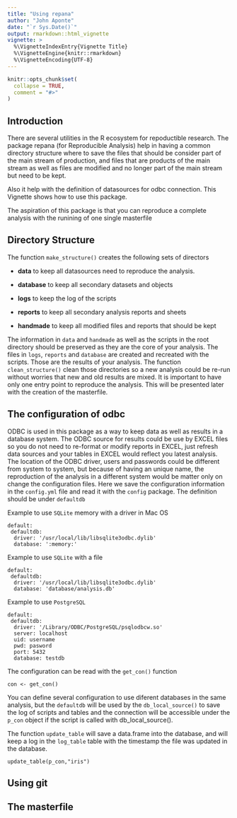 ```yaml
---
title: "Using repana"
author: "John Aponte"
date: "`r Sys.Date()`"
output: rmarkdown::html_vignette
vignette: >
  %\VignetteIndexEntry{Vignette Title}
  %\VignetteEngine{knitr::rmarkdown}
  %\VignetteEncoding{UTF-8}
---
```


```r
knitr::opts_chunk$set(
  collapse = TRUE,
  comment = "#>"
)
```

## Introduction

There are several utilities in the R ecosystem for repoductible research. The 
package repana (for Reproducible Analysis) help in having a common directory 
structure where to save the files that should be consider part of the main stream
of production, and files that are products of the main stream as well as files 
are modified and no longer part of the main stream but need to be kept.

Also it help with the definition of datasources for odbc connection. This Vignette
shows how to use this package.

The aspiration of this package is that you can reproduce a complete analysis
with the runining of one single masterfile

## Directory Structure

The function `make_structure()` creates the following sets of directors

* __data__ to keep all datasources need to reproduce the analysis. 
    
* __database__ to keep all secondary datasets and objects
    
* __logs__ to keep the log of the scripts
    
* __reports__ to keep all secondary analysis reports and sheets
    
* __handmade__ to keep all modified files and reports that should be kept
    
    
The information in `data` and `handmade` as well as the scripts in the root 
directory should be preserved as they are the core of your analysis.
The files in `logs`, `reports` and `database` are created and recreated with 
the scripts. Those are the results of your analysis. The function `clean_structure()`
clean those directories so a new analysis could be re-run without worries that new
and old results are mixed. It is important to have only one entry point to 
reproduce the analysis. This will be presented later with the creation of the
masterfile.

## The configuration of odbc 

ODBC is used in this package as a way to keep data as well as results in a 
database system. The ODBC source for results could be use by EXCEL files so
you do not need to re-format or modify reports in EXCEL, just refresh data
sources and your tables in EXCEL would reflect you latest analysis. 
The location of the ODBC driver, users and passwords could be different from system to system,
but because of having an unique name, the reproduction of the analysis in a different system
would be matter only on change the configuration files. Here we save the configuration
information in the `config.yml` file and read it with the `config` package.
The definition should be under  `defaultdb`

Example to use `SQLite` memory with a driver in Mac OS

```
default:
 defaultdb:
  driver: '/usr/local/lib/libsqlite3odbc.dylib'
  database: ':memory:'
```
Example to use `SQLite` with a file

```
default:
 defaultdb:
  driver: '/usr/local/lib/libsqlite3odbc.dylib'
  database: 'database/analysis.db'
```

Example to use `PostgreSQL`

```
default:
 defaultdb:
  driver: '/Library/ODBC/PostgreSQL/psqlodbcw.so'
  server: localhost
  uid: username
  pwd: pasword
  port: 5432
  database: testdb
```

The configuration can be read with the `get_con()` function


```
con <- get_con()
```

You can define several configuration to use diferent databases in the same
analysis, but the `defaultdb` will be used by the `db_local_source()` to save
the log of scripts and tables and the connection will be accessible under the
`p_con` object if the script is called with db_local_source().

The function `update_table` will save a data.frame into the database, and will
keep a log in the `log_table` table with the timestamp the file was updated
in the database.

```
update_table(p_con,"iris")
```











## Using git

## The masterfile
